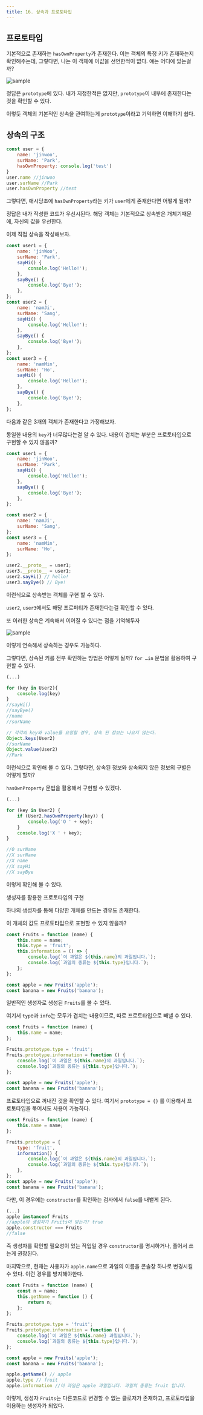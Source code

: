 ```yaml
---
title: 16. 상속과 프로토타입
---
```


## 프로토타입

기본적으로 존재하는 `hasOwnProperty`가 존재한다. 이는 객체의 특정 키가 존재하는지 확인해주는데,
그렇다면, 나는 이 객체에 이값을 선언한적이 없다. 얘는 어디에 있는걸까?

![sample](/img/2024-05-20-21-46-25.png)

정답은 `prototype`에 있다. 내가 지정한적은 없지만, `prototype`이 내부에 존재한다는 것을 확인할 수 있다.

이렇듯 객체의 기본적인 상속을 관여하는게 `prototype`이라고 기억하면 이해하기 쉽다.

## 상속의 구조

```jsx
const user = {
	name: 'jinwoo',
	surName: 'Park',
	hasOwnProperty: console.log('test')
}
user.name //jinwoo
user.surName //Park
user.hasOwnProperty //test
```

그렇다면, 애시당초에 `hasOwnProperty`라는 키가 `user`에게 존재한다면 어떻게 될까?

정답은 내가 작성한 코드가 우선시된다. 해당 객체는 기본적으로 상속받은 개체기때문에, 자신의 값을 우선한다.

이제 직접 상속을 작성해보자.

```jsx
const user1 = {
    name: 'jinWoo',
    surName: 'Park',
    sayHi() {
        console.log('Hello!');
    },
    sayBye() {
        console.log('Bye!');
    },
};
const user2 = {
    name: 'namJi',
    surName: 'Sang',
    sayHi() {
        console.log('Hello!');
    },
    sayBye() {
        console.log('Bye!');
    },
};
const user3 = {
    name: 'namMin',
    surName: 'Ho',
    sayHi() {
        console.log('Hello!');
    },
    sayBye() {
        console.log('Bye!');
    },
};
```

다음과 같은 3개의 객체가 존재한다고 가정해보자. 

동일한 내용의 `key`가 너무많다는걸 알 수 있다. 내용이 겹치는 부분은 프로토타입으로 구현할 수 있지 않을까?

```jsx
const user1 = {
    name: 'jinWoo',
    surName: 'Park',
    sayHi() {
        console.log('Hello!');
    },
    sayBye() {
        console.log('Bye!');
    },
};

const user2 = {
    name: 'namJi',
    surName: 'Sang',
};
const user3 = {
    name: 'namMin',
    surName: 'Ho',
};

user2.__proto__ = user1;
user3.__proto__ = user1;
user2.sayHi() // hello!
user3.sayBye() // Bye!
```

이런식으로 상속받는 객체를 구현 할 수 있다. 

`user2`, `user3`에서도 해당 프로퍼티가 존재한다는걸 확인할 수 있다.

또 이러한 상속은 계속해서 이어질 수 있다는 점을 기억해두자

![sample](/img/2024-05-20-21-46-48.png)

이렇게 연속해서 상속하는 경우도 가능하다.

그렇다면, 상속된 키를 전부 확인하는 방법은 어떻게 될까? `for …in` 문법을 활용하여 구현할 수 있다.

```jsx
(...)

for (key in User2){
	console.log(key)
}
//sayHi()
//sayBye()
//name
//surName

// 각각의 key와 value를 요청할 경우, 상속 된 정보는 나오지 않는다.
Object.keys(User2)
//surName
Object.value(User2)
//Park
```

이런식으로 확인해 볼 수 있다. 그렇다면, 상속된 정보와 상속되지 않은 정보의 구별은 어떻게 할까?

`hasOwnProperty` 문법을 활용해서 구현할 수 있겠다.

```jsx
(...)

for (key in User2) {
    if (User2.hasOwnProperty(key)) {
        console.log('O ' + key);
    }
    console.log('X ' + key);
}

//O surName
//X surName
//X name
//X sayHi
//X sayBye
```

이렇게 확인해 볼 수 있다.

생성자를 활용한 프로토타입의 구현

하나의 생성자를 통해 다양한 개체를 만드는 경우도 존재한다. 

이 개체의 값도 프로토타입으로 표현할 수 있지 않을까?

```jsx
const Fruits = function (name) {
    this.name = name;
    this.type = 'fruit';
    this.information = () => {
        console.log(`이 과일은 ${this.name}의 과일입니다.`);
        console.log(`과일의 종류는 ${this.type}입니다.`);
    };
};

const apple = new Fruits('apple');
const banana = new Fruits('banana');
```

일반적인 생성자로 생성된 `Fruits`를 볼 수 있다. 

여기서 `typ`e과 `info`는 모두가 겹치는 내용이므로, 따로 프로토타입으로 빼낼 수 있다.

```jsx
const Fruits = function (name) {
    this.name = name;
};

Fruits.prototype.type = 'fruit';
Fruits.prototype.information = function () {
    console.log(`이 과일은 ${this.name}의 과일입니다.`);
    console.log(`과일의 종류는 ${this.type}입니다.`);
};

const apple = new Fruits('apple');
const banana = new Fruits('banana');
```

프로토타입으로 꺼내진 것을 확인할 수 있다. 여기서 `prototype = {}` 를 이용해서 프로토타입을 묶어서도 사용이 가능하다.

```jsx
const Fruits = function (name) {
    this.name = name;
};

Fruits.prototype = {
    type: 'fruit',
    information() {
        console.log(`이 과일은 ${this.name}의 과일입니다.`);
        console.log(`과일의 종류는 ${this.type}입니다.`);
    },
};
const apple = new Fruits('apple');
const banana = new Fruits('banana');
```

다만, 이 경우에는 `constructor`를 확인하는 검사에서 `false`를 내뱉게 된다.

```jsx
(...)
apple instanceof Fruits
//apple의 생성자가 Fruits이 맞는가? true
apple.constructor === Fruits
//false
```

즉 생성자를 확인할 필요성이 있는 작업일 경우 `constructor`를 명시하거나,  풀어서 쓰는게 권장된다.

마지막으로, 현재는 사용자가 `apple.name`으로 과일의 이름을 콘솔창 하나로 변경시킬 수 있다. 이런 경우를 방지해야한다.

```jsx
const Fruits = function (name) {
    const n = name;
    this.getName = function () {
        return n;
    };
};

Fruits.prototype.type = 'fruit';
Fruits.prototype.information = function () {
    console.log(`이 과일은 ${this.name} 과일입니다.`);
    console.log(`과일의 종류는 ${this.type}입니다.`);
};

const apple = new Fruits('apple');
const banana = new Fruits('banana');

apple.getName() // apple
apple.type // fruit
apple.information //이 과일은 apple 과일입니다. 과일의 종류는 fruit 입니다.
```

이렇게, 생성자 `Fruits`는 다른코드로 변경할 수 없는 클로저가 존재하고, 프로토타입을 이용하는 생성자가 되었다.